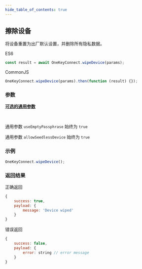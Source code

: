 ```yaml
---
hide_table_of_contents: true
---
```



## 擦除设备

将设备重置为出厂默认设置，并删除所有隐私数据。

ES6

```javascript
const result = await OneKeyConnect.wipeDevice(params);
```

CommonJS

```javascript
OneKeyConnect.wipeDevice(params).then(function (result) {});
```

### 参数

[**可选的通用参数**](./commonParams)

<br />

通用参数 `useEmptyPassphrase` 始终为 `true`

通用参数 `allowSeedlessDevice` 始终为 `true`

### 示例

```javascript
OneKeyConnect.wipeDevice();
```

### 返回结果

正确返回

```javascript
{
    success: true,
    payload: {
        message: 'Device wiped'
    }
}
```

错误返回

```javascript
{
    success: false,
    payload: {
        error: string // error message
    }
}
```

<Playground initValue="OneKeyConnect.wipeDevice();" />

